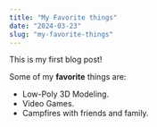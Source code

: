 ```yaml
---
title: "My Favorite things"
date: "2024-03-23"
slug: "my-favorite-things"
---
```


This is my first blog post!

Some of my **favorite** things are:

* Low-Poly 3D Modeling.
* Video Games.
* Campfires with friends and family.